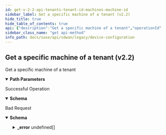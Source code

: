 ```yaml
---
id: get-v-2-2-api-tenants-tenant-id-machines-machine-id
sidebar_label: Get a specific machine of a tenant (v2.2)
hide_title: true
hide_table_of_contents: true
api: {"description":"Get a specific machine of a tenant","operationId":"get-v2.2-api-tenants-tenant_id-machines-machine_id","parameters":[{"in":"path","name":"tenant_id","required":true,"schema":{"description":"Tenant Id","type":"string"}},{"in":"path","name":"machine_id","required":true,"schema":{"description":"Machine Id","type":"string"}}],"responses":{"200":{"content":{"application/json":{"schema":{"properties":{"connected":{"description":"Connected","type":"boolean"},"console_conf_passphrase":{"description":"Console Conf Passphrase","type":"string"},"em_element_id":{"description":"Em Element Id","type":"string"},"esp_tenant_id":{"description":"Esp Tenant Id: JsonInclude(content = ALWAYS, contentFilter = classOf[Void], value = ALWAYS, valueFilter = classOf[Void]) ","type":"string"},"hw_id":{"description":"Hardware Id","type":"string"},"id":{"description":"Id","type":"string"},"image_version":{"description":"Image Version","type":"string"},"inventory_op":{"description":"Inventory Op","enum":["CLAIM","RETURN","REVOKE","REUSE","RETIRE","RECOVER","REMANUFACTURE","DEFAULT","INVALID","ALLOCATE","RECEIVED_STOCK","ESP_ALLOCATE","ESP_RECEIVED_STOCK","ESP_RETURN","ESP_REVOKE","ESP_REUSE"],"type":"string"},"machine_state":{"description":"Machine State","enum":["MANUFACTURED","MANUFACTURED_QA_PENDING","MANUFACTURED_QA_OK","MANUFACTURED_QA_NOK","MANUFACTURED_BATTERY_TEST_PENDING","MANUFACTURED_BATTERY_TEST_START","MANUFACTURED_BATTERY_TEST_PASS","MANUFACTURED_BATTERY_TEST_FAILED","MANUFACTURED_MIC_ISSUE_PENDING","MANUFACTURED_MIC_ISSUED","MANUFACTURED_MIC_FAILED","MANUFACTURED_MIC_OPERATIONAL","MANUFACTURED_CIC_ISSUE_PENDING","MANUFACTURED_CIC_ISSUED","MANUFACTURED_CIC_REVOKED","MANUFACTURED_CIC_OPERATIONAL","MANUFACTURED_MIC_SIGNING_PENDING","MANUFACTURED_CIC_SIGNING_PENDING","MACHINE_ALLOCATED","MACHINE_ALLOCATED_TO_ESP","MACHINE_ELEMENT_ID_PENDING","MACHINE_INIT","MACHINE_INIT_FAILED","MACHINE_ASSIGNED","MACHINE_CLAIM_PENDING","MACHINE_CLAIMED","MACHINE_CLAIM_FAILED","MACHINE_TO_BE_RETURNED","MACHINE_RETURNED","MACHINE_REVOKED","MACHINE_ELEMENT_DELETE_PENDING","MACHINE_RETURN_FAILED","MACHINE_RECEIVED_STOCK","REMANUFACTURED","MACHINE_RETIRED","MACHINE_RECOVER","MACHINE_DECOMMISSIONED","MACHINE_CLAIM_VALID","MACHINE_CLAIM_INVALID","MACHINE_CIC_RENEW_INITIAL","MACHINE_CIC_RENEW_ISSUE_PENDING","MACHINE_CIC_RENEW_ISSUED","MACHINE_CIC_RENEW_SIGNING_PENDING","MACHINE_CIC_RENEW_FAILED","MACHINE_CIC_RENEWED","MACHINE_SUSPEND_INIT","MACHINE_SUSPEND_IN_PROGRESS","MACHINE_SUSPENDED_MIC_OPERATIONAL","MACHINE_SUSPENDED_CIC_OPERATIONAL","MACHINE_SUSPEND_FAILED","MACHINE_SUSPENDED_EMPTY_TOKEN","MACHINE_SUSPENDED_INVALID_TOKEN","MACHINE_SUSPENDED_TOKEN_EXPIRED","MACHINE_SUSPENDED","MACHINE_SUSPEND_FAILED_TIMEOUT"],"type":"string"},"manufacture_id":{"description":"Manufacture Id","type":"string"},"model_name":{"description":"Model Name","type":"string"},"ordering_info":{"description":"Ordering Info","type":"string"},"owner_tenant_id":{"description":"Owner Tenant Id: JsonInclude(content = ALWAYS, contentFilter = classOf[Void], value = ALWAYS, valueFilter = classOf[Void]) ","type":"string"},"pki_op":{"enum":["update_castore"],"type":"string","description":"Pki Op"},"renew_state":{"description":"Renew State","enum":["MANUFACTURED","MANUFACTURED_QA_PENDING","MANUFACTURED_QA_OK","MANUFACTURED_QA_NOK","MANUFACTURED_BATTERY_TEST_PENDING","MANUFACTURED_BATTERY_TEST_START","MANUFACTURED_BATTERY_TEST_PASS","MANUFACTURED_BATTERY_TEST_FAILED","MANUFACTURED_MIC_ISSUE_PENDING","MANUFACTURED_MIC_ISSUED","MANUFACTURED_MIC_FAILED","MANUFACTURED_MIC_OPERATIONAL","MANUFACTURED_CIC_ISSUE_PENDING","MANUFACTURED_CIC_ISSUED","MANUFACTURED_CIC_REVOKED","MANUFACTURED_CIC_OPERATIONAL","MANUFACTURED_MIC_SIGNING_PENDING","MANUFACTURED_CIC_SIGNING_PENDING","MACHINE_ALLOCATED","MACHINE_ALLOCATED_TO_ESP","MACHINE_ELEMENT_ID_PENDING","MACHINE_INIT","MACHINE_INIT_FAILED","MACHINE_ASSIGNED","MACHINE_CLAIM_PENDING","MACHINE_CLAIMED","MACHINE_CLAIM_FAILED","MACHINE_TO_BE_RETURNED","MACHINE_RETURNED","MACHINE_REVOKED","MACHINE_ELEMENT_DELETE_PENDING","MACHINE_RETURN_FAILED","MACHINE_RECEIVED_STOCK","REMANUFACTURED","MACHINE_RETIRED","MACHINE_RECOVER","MACHINE_DECOMMISSIONED","MACHINE_CLAIM_VALID","MACHINE_CLAIM_INVALID","MACHINE_CIC_RENEW_INITIAL","MACHINE_CIC_RENEW_ISSUE_PENDING","MACHINE_CIC_RENEW_ISSUED","MACHINE_CIC_RENEW_SIGNING_PENDING","MACHINE_CIC_RENEW_FAILED","MACHINE_CIC_RENEWED","MACHINE_SUSPEND_INIT","MACHINE_SUSPEND_IN_PROGRESS","MACHINE_SUSPENDED_MIC_OPERATIONAL","MACHINE_SUSPENDED_CIC_OPERATIONAL","MACHINE_SUSPEND_FAILED","MACHINE_SUSPENDED_EMPTY_TOKEN","MACHINE_SUSPENDED_INVALID_TOKEN","MACHINE_SUSPENDED_TOKEN_EXPIRED","MACHINE_SUSPENDED","MACHINE_SUSPEND_FAILED_TIMEOUT"],"type":"string"},"ship_state":{"description":"Ship State","enum":["MACHINE_SHIPPED","MACHINE_SHIPPED_CORRECT_ADDRESS","MACHINE_SHIPPED_WRONG_ADDRESS","MACHINE_NOT_SHIPPED"],"type":"string"},"sl_no":{"description":"Sl No","type":"string"},"suspend_state":{"description":"Suspend State","enum":["MANUFACTURED","MANUFACTURED_QA_PENDING","MANUFACTURED_QA_OK","MANUFACTURED_QA_NOK","MANUFACTURED_BATTERY_TEST_PENDING","MANUFACTURED_BATTERY_TEST_START","MANUFACTURED_BATTERY_TEST_PASS","MANUFACTURED_BATTERY_TEST_FAILED","MANUFACTURED_MIC_ISSUE_PENDING","MANUFACTURED_MIC_ISSUED","MANUFACTURED_MIC_FAILED","MANUFACTURED_MIC_OPERATIONAL","MANUFACTURED_CIC_ISSUE_PENDING","MANUFACTURED_CIC_ISSUED","MANUFACTURED_CIC_REVOKED","MANUFACTURED_CIC_OPERATIONAL","MANUFACTURED_MIC_SIGNING_PENDING","MANUFACTURED_CIC_SIGNING_PENDING","MACHINE_ALLOCATED","MACHINE_ALLOCATED_TO_ESP","MACHINE_ELEMENT_ID_PENDING","MACHINE_INIT","MACHINE_INIT_FAILED","MACHINE_ASSIGNED","MACHINE_CLAIM_PENDING","MACHINE_CLAIMED","MACHINE_CLAIM_FAILED","MACHINE_TO_BE_RETURNED","MACHINE_RETURNED","MACHINE_REVOKED","MACHINE_ELEMENT_DELETE_PENDING","MACHINE_RETURN_FAILED","MACHINE_RECEIVED_STOCK","REMANUFACTURED","MACHINE_RETIRED","MACHINE_RECOVER","MACHINE_DECOMMISSIONED","MACHINE_CLAIM_VALID","MACHINE_CLAIM_INVALID","MACHINE_CIC_RENEW_INITIAL","MACHINE_CIC_RENEW_ISSUE_PENDING","MACHINE_CIC_RENEW_ISSUED","MACHINE_CIC_RENEW_SIGNING_PENDING","MACHINE_CIC_RENEW_FAILED","MACHINE_CIC_RENEWED","MACHINE_SUSPEND_INIT","MACHINE_SUSPEND_IN_PROGRESS","MACHINE_SUSPENDED_MIC_OPERATIONAL","MACHINE_SUSPENDED_CIC_OPERATIONAL","MACHINE_SUSPEND_FAILED","MACHINE_SUSPENDED_EMPTY_TOKEN","MACHINE_SUSPENDED_INVALID_TOKEN","MACHINE_SUSPENDED_TOKEN_EXPIRED","MACHINE_SUSPENDED","MACHINE_SUSPEND_FAILED_TIMEOUT"],"type":"string"},"tenant_id":{"description":"Tenant Id","type":"string"},"token":{"description":"Token","type":"string"}}}}},"description":"Successful Operation"},"400":{"content":{"application/json":{"example":{"value":{"_error":[{"code":"TENANT_REGION_ASSOCIATION_NOT_FOUND"},{"code":"MACHINE_UNKNOWN"}]}},"schema":{"properties":{"_error":{"items":{"properties":{"code":{"type":"string"},"message":{"type":"string"}}},"type":"array"}}}}},"description":"Bad Request"}},"tags":["Device Configuration"],"method":"get","path":"/v2.2/api/tenants/{tenant_id}/machines/{machine_id}","info":{"contact":{},"description":"List of APIs used to manage your device software to upgrade, retrieve available software images, and upgrade status information.","title":"Device Configuration","version":"Latest"},"postman":{"name":"Get a specific machine of a tenant (v2.2)","description":{"content":"Get a specific machine of a tenant","type":"text/plain"},"url":{"path":["v2.2","api","tenants",":tenant_id","machines",":machine_id"],"host":["{{baseUrl}}"],"query":[],"variable":[{"disabled":false,"description":{"content":"(Required) ","type":"text/plain"},"type":"any","value":"","key":"tenant_id"},{"disabled":false,"description":{"content":"(Required) ","type":"text/plain"},"type":"any","value":"","key":"machine_id"}]},"header":[{"key":"Accept","value":"application/json"}],"method":"GET"}}
sidebar_class_name: "get api-method"
info_path: docs/sase/api/sdwan/legacy/device-configuration
---
```



## Get a specific machine of a tenant (v2.2)



Get a specific machine of a tenant

<details style={{"marginBottom":"1rem"}} data-collapsed={false} open={true}><summary style={{}}><strong>Path Parameters</strong></summary><div><ul><ParamsItem className={"paramsItem"} param={{"in":"path","name":"tenant_id","required":true,"schema":{"description":"Tenant Id","type":"string"}}}></ParamsItem><ParamsItem className={"paramsItem"} param={{"in":"path","name":"machine_id","required":true,"schema":{"description":"Machine Id","type":"string"}}}></ParamsItem></ul></div></details><div><ApiTabs><TabItem label={"200"} value={"200"}><div>

Successful Operation

</div><div><MimeTabs groupId={"mime-type"}><TabItem label={"application/json"} value={"application/json"}><SchemaTabs groupId={"schema-tabs"}><TabItem label={"Schema"} value={"Schema"}><details style={{}} data-collapsed={false} open={true}><summary style={{"textAlign":"left"}}><strong>Schema</strong></summary><div style={{"textAlign":"left","marginLeft":"1rem"}}></div><ul style={{"marginLeft":"1rem"}}><SchemaItem collapsible={false} name={"connected"} required={false} schemaDescription={"Connected"} schemaName={"boolean"} qualifierMessage={undefined} defaultValue={undefined}></SchemaItem><SchemaItem collapsible={false} name={"console_conf_passphrase"} required={false} schemaDescription={"Console Conf Passphrase"} schemaName={"string"} qualifierMessage={undefined} defaultValue={undefined}></SchemaItem><SchemaItem collapsible={false} name={"em_element_id"} required={false} schemaDescription={"Em Element Id"} schemaName={"string"} qualifierMessage={undefined} defaultValue={undefined}></SchemaItem><SchemaItem collapsible={false} name={"esp_tenant_id"} required={false} schemaDescription={"Esp Tenant Id: JsonInclude(content = ALWAYS, contentFilter = classOf[Void], value = ALWAYS, valueFilter = classOf[Void]) "} schemaName={"string"} qualifierMessage={undefined} defaultValue={undefined}></SchemaItem><SchemaItem collapsible={false} name={"hw_id"} required={false} schemaDescription={"Hardware Id"} schemaName={"string"} qualifierMessage={undefined} defaultValue={undefined}></SchemaItem><SchemaItem collapsible={false} name={"id"} required={false} schemaDescription={"Id"} schemaName={"string"} qualifierMessage={undefined} defaultValue={undefined}></SchemaItem><SchemaItem collapsible={false} name={"image_version"} required={false} schemaDescription={"Image Version"} schemaName={"string"} qualifierMessage={undefined} defaultValue={undefined}></SchemaItem><SchemaItem collapsible={false} name={"inventory_op"} required={false} schemaDescription={"Inventory Op"} schemaName={"string"} qualifierMessage={"**Possible values:** [`CLAIM`, `RETURN`, `REVOKE`, `REUSE`, `RETIRE`, `RECOVER`, `REMANUFACTURE`, `DEFAULT`, `INVALID`, `ALLOCATE`, `RECEIVED_STOCK`, `ESP_ALLOCATE`, `ESP_RECEIVED_STOCK`, `ESP_RETURN`, `ESP_REVOKE`, `ESP_REUSE`]"} defaultValue={undefined}></SchemaItem><SchemaItem collapsible={false} name={"machine_state"} required={false} schemaDescription={"Machine State"} schemaName={"string"} qualifierMessage={"**Possible values:** [`MANUFACTURED`, `MANUFACTURED_QA_PENDING`, `MANUFACTURED_QA_OK`, `MANUFACTURED_QA_NOK`, `MANUFACTURED_BATTERY_TEST_PENDING`, `MANUFACTURED_BATTERY_TEST_START`, `MANUFACTURED_BATTERY_TEST_PASS`, `MANUFACTURED_BATTERY_TEST_FAILED`, `MANUFACTURED_MIC_ISSUE_PENDING`, `MANUFACTURED_MIC_ISSUED`, `MANUFACTURED_MIC_FAILED`, `MANUFACTURED_MIC_OPERATIONAL`, `MANUFACTURED_CIC_ISSUE_PENDING`, `MANUFACTURED_CIC_ISSUED`, `MANUFACTURED_CIC_REVOKED`, `MANUFACTURED_CIC_OPERATIONAL`, `MANUFACTURED_MIC_SIGNING_PENDING`, `MANUFACTURED_CIC_SIGNING_PENDING`, `MACHINE_ALLOCATED`, `MACHINE_ALLOCATED_TO_ESP`, `MACHINE_ELEMENT_ID_PENDING`, `MACHINE_INIT`, `MACHINE_INIT_FAILED`, `MACHINE_ASSIGNED`, `MACHINE_CLAIM_PENDING`, `MACHINE_CLAIMED`, `MACHINE_CLAIM_FAILED`, `MACHINE_TO_BE_RETURNED`, `MACHINE_RETURNED`, `MACHINE_REVOKED`, `MACHINE_ELEMENT_DELETE_PENDING`, `MACHINE_RETURN_FAILED`, `MACHINE_RECEIVED_STOCK`, `REMANUFACTURED`, `MACHINE_RETIRED`, `MACHINE_RECOVER`, `MACHINE_DECOMMISSIONED`, `MACHINE_CLAIM_VALID`, `MACHINE_CLAIM_INVALID`, `MACHINE_CIC_RENEW_INITIAL`, `MACHINE_CIC_RENEW_ISSUE_PENDING`, `MACHINE_CIC_RENEW_ISSUED`, `MACHINE_CIC_RENEW_SIGNING_PENDING`, `MACHINE_CIC_RENEW_FAILED`, `MACHINE_CIC_RENEWED`, `MACHINE_SUSPEND_INIT`, `MACHINE_SUSPEND_IN_PROGRESS`, `MACHINE_SUSPENDED_MIC_OPERATIONAL`, `MACHINE_SUSPENDED_CIC_OPERATIONAL`, `MACHINE_SUSPEND_FAILED`, `MACHINE_SUSPENDED_EMPTY_TOKEN`, `MACHINE_SUSPENDED_INVALID_TOKEN`, `MACHINE_SUSPENDED_TOKEN_EXPIRED`, `MACHINE_SUSPENDED`, `MACHINE_SUSPEND_FAILED_TIMEOUT`]"} defaultValue={undefined}></SchemaItem><SchemaItem collapsible={false} name={"manufacture_id"} required={false} schemaDescription={"Manufacture Id"} schemaName={"string"} qualifierMessage={undefined} defaultValue={undefined}></SchemaItem><SchemaItem collapsible={false} name={"model_name"} required={false} schemaDescription={"Model Name"} schemaName={"string"} qualifierMessage={undefined} defaultValue={undefined}></SchemaItem><SchemaItem collapsible={false} name={"ordering_info"} required={false} schemaDescription={"Ordering Info"} schemaName={"string"} qualifierMessage={undefined} defaultValue={undefined}></SchemaItem><SchemaItem collapsible={false} name={"owner_tenant_id"} required={false} schemaDescription={"Owner Tenant Id: JsonInclude(content = ALWAYS, contentFilter = classOf[Void], value = ALWAYS, valueFilter = classOf[Void]) "} schemaName={"string"} qualifierMessage={undefined} defaultValue={undefined}></SchemaItem><SchemaItem collapsible={false} name={"pki_op"} required={false} schemaDescription={"Pki Op"} schemaName={"string"} qualifierMessage={"**Possible values:** [`update_castore`]"} defaultValue={undefined}></SchemaItem><SchemaItem collapsible={false} name={"renew_state"} required={false} schemaDescription={"Renew State"} schemaName={"string"} qualifierMessage={"**Possible values:** [`MANUFACTURED`, `MANUFACTURED_QA_PENDING`, `MANUFACTURED_QA_OK`, `MANUFACTURED_QA_NOK`, `MANUFACTURED_BATTERY_TEST_PENDING`, `MANUFACTURED_BATTERY_TEST_START`, `MANUFACTURED_BATTERY_TEST_PASS`, `MANUFACTURED_BATTERY_TEST_FAILED`, `MANUFACTURED_MIC_ISSUE_PENDING`, `MANUFACTURED_MIC_ISSUED`, `MANUFACTURED_MIC_FAILED`, `MANUFACTURED_MIC_OPERATIONAL`, `MANUFACTURED_CIC_ISSUE_PENDING`, `MANUFACTURED_CIC_ISSUED`, `MANUFACTURED_CIC_REVOKED`, `MANUFACTURED_CIC_OPERATIONAL`, `MANUFACTURED_MIC_SIGNING_PENDING`, `MANUFACTURED_CIC_SIGNING_PENDING`, `MACHINE_ALLOCATED`, `MACHINE_ALLOCATED_TO_ESP`, `MACHINE_ELEMENT_ID_PENDING`, `MACHINE_INIT`, `MACHINE_INIT_FAILED`, `MACHINE_ASSIGNED`, `MACHINE_CLAIM_PENDING`, `MACHINE_CLAIMED`, `MACHINE_CLAIM_FAILED`, `MACHINE_TO_BE_RETURNED`, `MACHINE_RETURNED`, `MACHINE_REVOKED`, `MACHINE_ELEMENT_DELETE_PENDING`, `MACHINE_RETURN_FAILED`, `MACHINE_RECEIVED_STOCK`, `REMANUFACTURED`, `MACHINE_RETIRED`, `MACHINE_RECOVER`, `MACHINE_DECOMMISSIONED`, `MACHINE_CLAIM_VALID`, `MACHINE_CLAIM_INVALID`, `MACHINE_CIC_RENEW_INITIAL`, `MACHINE_CIC_RENEW_ISSUE_PENDING`, `MACHINE_CIC_RENEW_ISSUED`, `MACHINE_CIC_RENEW_SIGNING_PENDING`, `MACHINE_CIC_RENEW_FAILED`, `MACHINE_CIC_RENEWED`, `MACHINE_SUSPEND_INIT`, `MACHINE_SUSPEND_IN_PROGRESS`, `MACHINE_SUSPENDED_MIC_OPERATIONAL`, `MACHINE_SUSPENDED_CIC_OPERATIONAL`, `MACHINE_SUSPEND_FAILED`, `MACHINE_SUSPENDED_EMPTY_TOKEN`, `MACHINE_SUSPENDED_INVALID_TOKEN`, `MACHINE_SUSPENDED_TOKEN_EXPIRED`, `MACHINE_SUSPENDED`, `MACHINE_SUSPEND_FAILED_TIMEOUT`]"} defaultValue={undefined}></SchemaItem><SchemaItem collapsible={false} name={"ship_state"} required={false} schemaDescription={"Ship State"} schemaName={"string"} qualifierMessage={"**Possible values:** [`MACHINE_SHIPPED`, `MACHINE_SHIPPED_CORRECT_ADDRESS`, `MACHINE_SHIPPED_WRONG_ADDRESS`, `MACHINE_NOT_SHIPPED`]"} defaultValue={undefined}></SchemaItem><SchemaItem collapsible={false} name={"sl_no"} required={false} schemaDescription={"Sl No"} schemaName={"string"} qualifierMessage={undefined} defaultValue={undefined}></SchemaItem><SchemaItem collapsible={false} name={"suspend_state"} required={false} schemaDescription={"Suspend State"} schemaName={"string"} qualifierMessage={"**Possible values:** [`MANUFACTURED`, `MANUFACTURED_QA_PENDING`, `MANUFACTURED_QA_OK`, `MANUFACTURED_QA_NOK`, `MANUFACTURED_BATTERY_TEST_PENDING`, `MANUFACTURED_BATTERY_TEST_START`, `MANUFACTURED_BATTERY_TEST_PASS`, `MANUFACTURED_BATTERY_TEST_FAILED`, `MANUFACTURED_MIC_ISSUE_PENDING`, `MANUFACTURED_MIC_ISSUED`, `MANUFACTURED_MIC_FAILED`, `MANUFACTURED_MIC_OPERATIONAL`, `MANUFACTURED_CIC_ISSUE_PENDING`, `MANUFACTURED_CIC_ISSUED`, `MANUFACTURED_CIC_REVOKED`, `MANUFACTURED_CIC_OPERATIONAL`, `MANUFACTURED_MIC_SIGNING_PENDING`, `MANUFACTURED_CIC_SIGNING_PENDING`, `MACHINE_ALLOCATED`, `MACHINE_ALLOCATED_TO_ESP`, `MACHINE_ELEMENT_ID_PENDING`, `MACHINE_INIT`, `MACHINE_INIT_FAILED`, `MACHINE_ASSIGNED`, `MACHINE_CLAIM_PENDING`, `MACHINE_CLAIMED`, `MACHINE_CLAIM_FAILED`, `MACHINE_TO_BE_RETURNED`, `MACHINE_RETURNED`, `MACHINE_REVOKED`, `MACHINE_ELEMENT_DELETE_PENDING`, `MACHINE_RETURN_FAILED`, `MACHINE_RECEIVED_STOCK`, `REMANUFACTURED`, `MACHINE_RETIRED`, `MACHINE_RECOVER`, `MACHINE_DECOMMISSIONED`, `MACHINE_CLAIM_VALID`, `MACHINE_CLAIM_INVALID`, `MACHINE_CIC_RENEW_INITIAL`, `MACHINE_CIC_RENEW_ISSUE_PENDING`, `MACHINE_CIC_RENEW_ISSUED`, `MACHINE_CIC_RENEW_SIGNING_PENDING`, `MACHINE_CIC_RENEW_FAILED`, `MACHINE_CIC_RENEWED`, `MACHINE_SUSPEND_INIT`, `MACHINE_SUSPEND_IN_PROGRESS`, `MACHINE_SUSPENDED_MIC_OPERATIONAL`, `MACHINE_SUSPENDED_CIC_OPERATIONAL`, `MACHINE_SUSPEND_FAILED`, `MACHINE_SUSPENDED_EMPTY_TOKEN`, `MACHINE_SUSPENDED_INVALID_TOKEN`, `MACHINE_SUSPENDED_TOKEN_EXPIRED`, `MACHINE_SUSPENDED`, `MACHINE_SUSPEND_FAILED_TIMEOUT`]"} defaultValue={undefined}></SchemaItem><SchemaItem collapsible={false} name={"tenant_id"} required={false} schemaDescription={"Tenant Id"} schemaName={"string"} qualifierMessage={undefined} defaultValue={undefined}></SchemaItem><SchemaItem collapsible={false} name={"token"} required={false} schemaDescription={"Token"} schemaName={"string"} qualifierMessage={undefined} defaultValue={undefined}></SchemaItem></ul></details></TabItem><TabItem label={"Example (from schema)"} value={"Example (from schema)"}><ResponseSamples responseExample={"{\n  \"connected\": true,\n  \"console_conf_passphrase\": \"string\",\n  \"em_element_id\": \"string\",\n  \"esp_tenant_id\": \"string\",\n  \"hw_id\": \"string\",\n  \"id\": \"string\",\n  \"image_version\": \"string\",\n  \"inventory_op\": \"CLAIM\",\n  \"machine_state\": \"MANUFACTURED\",\n  \"manufacture_id\": \"string\",\n  \"model_name\": \"string\",\n  \"ordering_info\": \"string\",\n  \"owner_tenant_id\": \"string\",\n  \"pki_op\": \"update_castore\",\n  \"renew_state\": \"MANUFACTURED\",\n  \"ship_state\": \"MACHINE_SHIPPED\",\n  \"sl_no\": \"string\",\n  \"suspend_state\": \"MANUFACTURED\",\n  \"tenant_id\": \"string\",\n  \"token\": \"string\"\n}"} language={"json"}></ResponseSamples></TabItem></SchemaTabs></TabItem></MimeTabs></div></TabItem><TabItem label={"400"} value={"400"}><div>

Bad Request

</div><div><MimeTabs groupId={"mime-type"}><TabItem label={"application/json"} value={"application/json"}><SchemaTabs groupId={"schema-tabs"}><TabItem label={"Schema"} value={"Schema"}><details style={{}} data-collapsed={false} open={true}><summary style={{"textAlign":"left"}}><strong>Schema</strong></summary><div style={{"textAlign":"left","marginLeft":"1rem"}}></div><ul style={{"marginLeft":"1rem"}}><SchemaItem collapsible={true} className={"schemaItem"}><details style={{}}><summary style={{}}><strong>_error</strong><span style={{"opacity":"0.6"}}> undefined[]</span></summary><div style={{"marginLeft":"1rem"}}><SchemaItem collapsible={false} name={"code"} required={false} schemaDescription={undefined} schemaName={"string"} qualifierMessage={undefined} defaultValue={undefined}></SchemaItem><SchemaItem collapsible={false} name={"message"} required={false} schemaDescription={undefined} schemaName={"string"} qualifierMessage={undefined} defaultValue={undefined}></SchemaItem></div></details></SchemaItem></ul></details></TabItem><TabItem label={"Example (from schema)"} value={"Example (from schema)"}><ResponseSamples responseExample={"{\n  \"_error\": [\n    {\n      \"code\": \"string\",\n      \"message\": \"string\"\n    }\n  ]\n}"} language={"json"}></ResponseSamples></TabItem><TabItem label={"Example"} value={"Example"}><ResponseSamples responseExample={"{\n  \"value\": {\n    \"_error\": [\n      {\n        \"code\": \"TENANT_REGION_ASSOCIATION_NOT_FOUND\"\n      },\n      {\n        \"code\": \"MACHINE_UNKNOWN\"\n      }\n    ]\n  }\n}"} language={"json"}></ResponseSamples></TabItem></SchemaTabs></TabItem></MimeTabs></div></TabItem></ApiTabs></div>
      